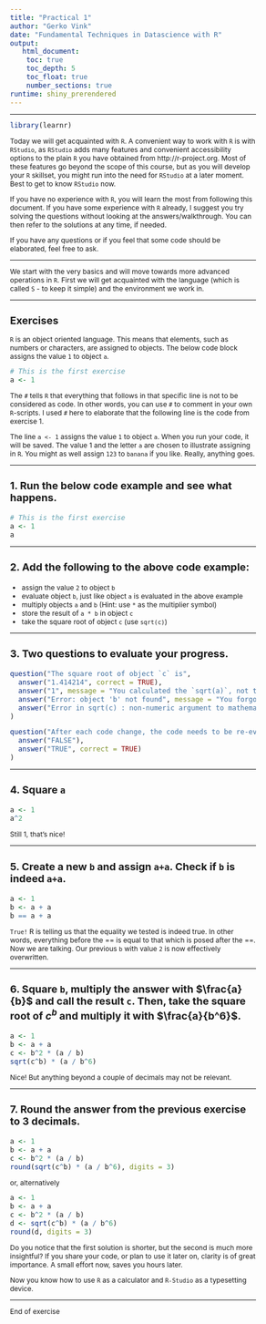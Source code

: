 ```yaml
---
title: "Practical 1"
author: "Gerko Vink"
date: "Fundamental Techniques in Datascience with R"
output: 
   html_document:
    toc: true
    toc_depth: 5
    toc_float: true
    number_sections: true
runtime: shiny_prerendered
---
```


<style type="text/css">

body{ /* Normal  */
      font-size: 12px;
  }
td {  /* Table  */
  font-size: 12px;
}
h1.title {
  font-size: 18px;
  color: DarkBlue;
}
h1 { /* Header 1 */
  font-size: 18px;
}
h2 { /* Header 2 */
    font-size: 18px;
}
h3 { /* Header 3 */
  font-size: 18px;
}
code.r{ /* Code block */
    font-size: 12px;
}
pre { /* Code block - determines code spacing between lines */
    font-size: 14px;
}
</style>

---

```r
library(learnr)
```

Today we will get acquainted with `R`. A convenient way to work with `R` is with `RStudio`, as `RStudio` adds many features and convenient accessibility options to the plain `R` you have obtained from http://r-project.org. Most of these features go beyond the scope of this course, but as you will develop your `R` skillset, you might run into the need for `RStudio` at a later moment. Best to get to know `RStudio` now. 
 
If you have no experience with `R`, you will learn the most from following this document. If you have some experience with `R` already,  I suggest you try solving the questions without looking at the answers/walkthrough. You can then refer to the solutions at any time, if needed. 

If you have any questions or if you feel that some code should be elaborated, feel free to ask.


---

We start with the very basics and will move towards more advanced operations in `R`. First we will get acquainted with the language (which is called `S` - to keep it simple) and the environment we work in. 

---

## Exercises

`R` is an object oriented language. This means that elements, such as numbers or characters, are assigned to objects. The below code block assigns the value `1` to object `a`. 

```r
# This is the first exercise
a <- 1
```

The `#` tells `R` that everything that follows in that specific line is not to be considered as code. In other words, you can use `#` to comment in your own `R`-scripts. I used `#` here to elaborate that the following line is the code from exercise 1. 

The line `a <- 1` assigns the value `1` to object `a`. When you run your code, it will be saved. The value 1 and the letter `a` are chosen to illustrate assigning in `R`. You might as well assign `123` to `banana` if you like. Really, anything goes. 

---

### 1. Run the below code example and see what happens. 

```r
# This is the first exercise
a <- 1
a
```

---

### 2. Add the following to the above code example:

- assign the value `2` to object `b`
- evaluate object `b`, just like object `a` is evaluated in the above example
- multiply objects `a` and `b` (Hint: use `*` as the multiplier symbol)
- store the result of `a * b` in object `c`
- take the square root of object `c` (use `sqrt(c)`)

---

### 3. Two questions to evaluate your progress.

```r
question("The square root of object `c` is",
  answer("1.414214", correct = TRUE),
  answer("1", message = "You calculated the `sqrt(a)`, not the `sqrt(c)`"),
  answer("Error: object 'b' not found", message = "You forgot to run/evaluate the code that generates object `b`"),
  answer("Error in sqrt(c) : non-numeric argument to mathematical function", message = "You forgot to run/evaluate the code that generates object `c`")
)
``` 
```r
question("After each code change, the code needs to be re-evaluated for the changes to take effect",
  answer("FALSE"),
  answer("TRUE", correct = TRUE)
)
```

---

### 4. Square `a`
```r
a <- 1
a^2
```

Still 1, that's nice!

---

### 5. Create a new `b` and assign `a+a`. Check if `b` is indeed `a+a`. 
```r
a <- 1
b <- a + a
b == a + a
```

`True!` R is telling us that the equality we tested is indeed true. In other 
words, everything before the == is equal to that which is posed after the ==. 
Now we are talking.  Our previous `b` with value `2` is now effectively overwritten. 

---

### 6. Square `b`, multiply the answer with $\frac{a}{b}$ and call the result `c`. Then, take the square root of $c^b$ and multiply it with $\frac{a}{b^6}$. 
```r
a <- 1
b <- a + a
c <- b^2 * (a / b)
sqrt(c^b) * (a / b^6)
```

Nice! But anything beyond a couple of decimals may not be relevant. 

---

### 7. Round the answer from the previous exercise to 3 decimals.
```r
a <- 1
b <- a + a
c <- b^2 * (a / b)
round(sqrt(c^b) * (a / b^6), digits = 3)
```

or, alternatively
```r
a <- 1
b <- a + a
c <- b^2 * (a / b)
d <- sqrt(c^b) * (a / b^6)
round(d, digits = 3)
```


Do you notice that the first solution is shorter, but the second is much more 
insightful? If you share your code, or plan to use it later on, clarity is of
great importance. A small effort now, saves you hours later. 

Now you know how to use `R` as a calculator and `R-Studio` as a typesetting 
device. 

---

End of exercise